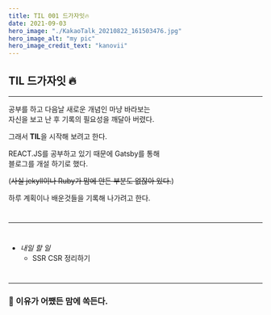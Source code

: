 ```yaml
---
title: TIL 001 드가자잇🔥
date: 2021-09-03
hero_image: "./KakaoTalk_20210822_161503476.jpg"
hero_image_alt: "my pic"
hero_image_credit_text: "kanovii"
---
```

  
## TIL 드가자잇 🔥  
  
  * * *  
    
공부를 하고 다음날 새로운 개념인 마냥 바라보는  
자신을 보고 난 후 기록의 필요성을 깨달아 버렸다.

그래서 **TIL**을 시작해 보려고 한다.  
  
REACT.JS를 공부하고 있기 때문에 Gatsby를 통해  
블로그를 개설 하기로 했다.  
  
(~~사실 jekyll이나 Ruby가 맘에 안든 부분도 없잖아 있다.~~)  

하루 계획이나 배운것들을 기록해 나가려고 한다.
#  
  * * *
  #  
+ *내일 할 일*    
    - SSR CSR 정리하기  
#  
  * * *  
    
### 🍆 이유가 어쨌든 맘에 쏙든다.  

  
    